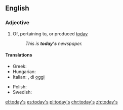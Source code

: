 {{also|todays|to-days}}
==English==

===Adjective===
{{en-adj|-|head=[[today]][['s]]}}

# Of, pertaining to, or produced [[today]]
#: ''This is '''today's''' newspaper.''

====Translations====
{{trans-top}}
* Greek: {{t+|el|σημερινός}}
* Hungarian: {{t+|hu|mai}}
* Italian: {{t+|it|odierno}}, di [[oggi]]
{{trans-mid}}
* Polish: {{t+|pl|dzisiejszy}}
* Swedish: {{t+|sv|dag|alt=dagens}}
{{trans-bottom}}

[[el:today's]]
[[es:today's]]
[[pl:today's]]
[[chr:today's]]
[[zh:today's]]